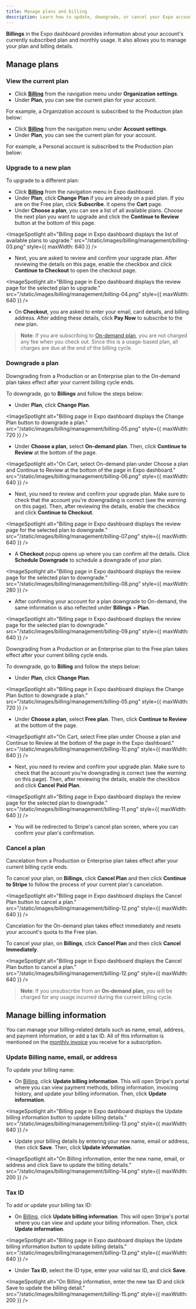 ```yaml
---
title: Manage plans and billing
description: Learn how to update, downgrade, or cancel your Expo account's plans and manage billing details.
---
```



**Billings** in the Expo dashboard provides information about your account's currently subscribed plan and monthly usage. It also allows you to manage your plan and billing details.

## Manage plans

### View the current plan

<Tabs>

<Tab label="For Organization account">

- Click [**Billing**](https://expo.dev/settings/billing) from the navigation menu under **Organization settings**.
- Under **Plan**, you can see the current plan for your account.

For example, a Organization account is subscribed to the Production plan below:

<ImageSpotlight
  alt="Billing page in Expo dashboard displays the current plan for an Organization account."
  src="/static/images/billing/management/billing-01.png"
/>

</Tab>

<Tab label="For Personal account">

- Click [**Billing**](https://expo.dev/settings/billing) from the navigation menu under **Account settings**.
- Under **Plan**, you can see the current plan for your account.

For example, a Personal account is subscribed to the Production plan below:

<ImageSpotlight
  alt="Billing page in Expo dashboard displays the current plan for a Personal account."
  src="/static/images/billing/management/billing-02.png"
/>

</Tab>

</Tabs>

### Upgrade to a new plan

To upgrade to a different plan:

- Click [**Billing**](https://expo.dev/settings/billing) from the navigation menu in Expo dashboard.
- Under **Plan**, click **Change Plan** if you are already on a paid plan. If you are on the Free plan, click **Subscribe**. It opens the **Cart** page.
- Under **Choose a plan**, you can see a list of all available plans. Choose the next plan you want to upgrade and click the **Continue to Review** button at the bottom of this page.

<ImageSpotlight
  alt="Billing page in Expo dashboard displays the list of available plans to upgrade."
  src="/static/images/billing/management/billing-03.png"
  style={{ maxWidth: 640 }}
/>

- Next, you are asked to review and confirm your upgrade plan. After reviewing the details on this page, enable the checkbox and click **Continue to Checkout** to open the checkout page.

<ImageSpotlight
  alt="Billing page in Expo dashboard displays the review page for the selected plan to upgrade."
  src="/static/images/billing/management/billing-04.png"
  style={{ maxWidth: 640 }}
/>

- On **Checkout**, you are asked to enter your email, card details, and billing address. After adding these details, click **Pay Now** to subscribe to the new plan.

> **Note**: If you are subscribing to [On-demand plan](/billing/plans/#on-demand), you are not charged any fee when you check out. Since this is a usage-based plan, all charges are due at the end of the billing cycle.

### Downgrade a plan

<Tabs>

<Tab label="From Production and Enterprise to On-demand plan">

Downgrading from a Production or an Enterprise plan to the On-demand plan takes effect after your current billing cycle ends.

To downgrade, go to **Billings** and follow the steps below:

- Under **Plan**, click **Change Plan**.

<ImageSpotlight
  alt="Billing page in Expo dashboard displays the Change Plan button to downgrade a plan."
  src="/static/images/billing/management/billing-05.png"
  style={{ maxWidth: 720 }}
/>

- Under **Choose a plan**, select **On-demand plan**. Then, click **Continue to Review** at the bottom of the page.

<ImageSpotlight
  alt="On Cart, select On-demand plan under Choose a plan and Continue to Review at the bottom of the page in Expo dashboard."
  src="/static/images/billing/management/billing-06.png"
  style={{ maxWidth: 640 }}
/>

- Next, you need to review and confirm your upgrade plan. Make sure to check that the account you're downgrading is correct (see the _warning_ on this page). Then, after reviewing the details, enable the checkbox and click **Continue to Checkout**.

<ImageSpotlight
  alt="Billing page in Expo dashboard displays the review page for the selected plan to downgrade."
  src="/static/images/billing/management/billing-07.png"
  style={{ maxWidth: 640 }}
/>

- A **Checkout** popup opens up where you can confirm all the details. Click **Schedule Downgrade** to schedule a downgrade of your plan.

<ImageSpotlight
  alt="Billing page in Expo dashboard displays the review page for the selected plan to downgrade."
  src="/static/images/billing/management/billing-08.png"
  style={{ maxWidth: 280 }}
/>

- After confirming your account for a plan downgrade to On-demand, the same information is also reflected under **Billings** > **Plan**.

<ImageSpotlight
  alt="Billing page in Expo dashboard displays the review page for the selected plan to downgrade."
  src="/static/images/billing/management/billing-09.png"
  style={{ maxWidth: 640 }}
/>

</Tab>

<Tab label="From Production and Enterprise to Free plan">

Downgrading from a Production or an Enterprise plan to the Free plan takes effect after your current billing cycle ends.

To downgrade, go to **Billing** and follow the steps below:

- Under **Plan**, click **Change Plan**.

<ImageSpotlight
  alt="Billing page in Expo dashboard displays the Change Plan button to downgrade a plan."
  src="/static/images/billing/management/billing-05.png"
  style={{ maxWidth: 720 }}
/>

- Under **Choose a plan**, select **Free plan**. Then, click **Continue to Review** at the bottom of the page.

<ImageSpotlight
  alt="On Cart, select Free plan under Choose a plan and Continue to Review at the bottom of the page in the Expo dashboard."
  src="/static/images/billing/management/billing-10.png"
  style={{ maxWidth: 640 }}
/>

- Next, you need to review and confirm your upgrade plan. Make sure to check that the account you're downgrading is correct (see the _warning_ on this page). Then, after reviewing the details, enable the checkbox and click **Cancel Paid Plan**.

<ImageSpotlight
  alt="Billing page in Expo dashboard displays the review page for the selected plan to downgrade."
  src="/static/images/billing/management/billing-11.png"
  style={{ maxWidth: 640 }}
/>

- You will be redirected to Stripe's cancel plan screen, where you can confirm your plan's confirmation.

</Tab>

</Tabs>

### Cancel a plan

<Tabs>

<Tab label="From Production or Enterprise plan">

Cancelation from a Production or Enterprise plan takes effect after your current billing cycle ends.

To cancel your plan, on **Billings**, click **Cancel Plan** and then click **Continue to Stripe** to follow the process of your current plan's cancelation.

<ImageSpotlight
  alt="Billing page in Expo dashboard displays the Cancel Plan button to cancel a plan."
  src="/static/images/billing/management/billing-12.png"
  style={{ maxWidth: 640 }}
/>

</Tab>

<Tab label="From On-demand to Free plan">

Cancelation for the On-demand plan takes effect immediately and resets your account's quota to the Free plan.

To cancel your plan, on **Billings**, click **Cancel Plan** and then click **Cancel Immediately**.

<ImageSpotlight
  alt="Billing page in Expo dashboard displays the Cancel Plan button to cancel a plan."
  src="/static/images/billing/management/billing-12.png"
  style={{ maxWidth: 640 }}
/>

> **Note**: If you unsubscribe from an **On-demand plan,** you will be charged for any usage incurred during the current billing cycle.

</Tab>

</Tabs>

## Manage billing information

You can manage your billing-related details such as name, email, address, and payment information, or add a tax ID. All of this information is mentioned on the [monthly invoice](/billing/invoices-and-receipts/) you receive for a subscription.

### Update Billing name, email, or address

To update your billing name:

- On [Billing](https://expo.dev/settings/billing), click **Update billing information**. This will open Stripe's portal where you can view payment methods, billing information, invoicing history, and update your billing information. Then, click **Update information**.

<ImageSpotlight
  alt="Billing page in Expo dashboard displays the Update billing information button to update billing details."
  src="/static/images/billing/management/billing-13.png"
  style={{ maxWidth: 640 }}
/>

- Update your billing details by entering your new name, email or address, then click **Save**. Then, click **Update information**.

<ImageSpotlight
  alt="On Billing information, enter the new name, email, or address and click Save to update the billing details."
  src="/static/images/billing/management/billing-14.png"
  style={{ maxWidth: 200 }}
/>

### Tax ID

To add or update your billing tax ID:

- On [Billing](https://expo.dev/settings/billing), click **Update billing information**. This will open Stripe's portal where you can view and update your billing information. Then, click **Update information**.

<ImageSpotlight
  alt="Billing page in Expo dashboard displays the Update billing information button to update billing details."
  src="/static/images/billing/management/billing-13.png"
  style={{ maxWidth: 640 }}
/>

- Under **Tax ID**, select the ID type, enter your valid tax ID, and click **Save**.

<ImageSpotlight
  alt="On Billing information, enter the new tax ID and click Save to update the billing detail."
  src="/static/images/billing/management/billing-15.png"
  style={{ maxWidth: 200 }}
/>
